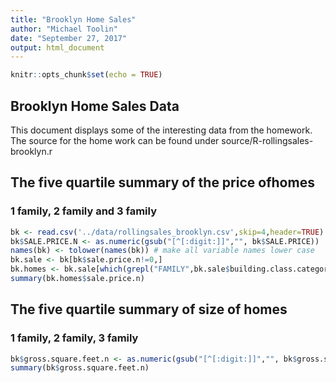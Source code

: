 ```yaml
---
title: "Brooklyn Home Sales"
author: "Michael Toolin"
date: "September 27, 2017"
output: html_document
---
```


```r
knitr::opts_chunk$set(echo = TRUE)
```

## Brooklyn Home Sales Data

This document displays some of the interesting data from the homework.  The source for
the home work can be found under source/R-rollingsales-brooklyn.r

## The five quartile summary of the price ofhomes
### 1 family, 2 family and 3 family


```r
bk <- read.csv('../data/rollingsales_brooklyn.csv',skip=4,header=TRUE)
bk$SALE.PRICE.N <- as.numeric(gsub("[^[:digit:]]","", bk$SALE.PRICE))
names(bk) <- tolower(names(bk)) # make all variable names lower case
bk.sale <- bk[bk$sale.price.n!=0,]
bk.homes <- bk.sale[which(grepl("FAMILY",bk.sale$building.class.category)),]
summary(bk.homes$sale.price.n)
```

## The five quartile summary of size of homes
### 1 family, 2 family, 3 family
```r
bk$gross.square.feet.n <- as.numeric(gsub("[^[:digit:]]","", bk$gross.square.feet))
summary(bk$gross.square.feet.n)
```


